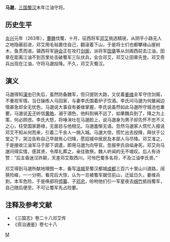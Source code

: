 '''马邈'''，[[三国|三国]][[蜀汉|蜀汉]]末年江油守将。

== 历史生平 ==
[[炎兴|炎兴]]元年（263年），[[曹魏|曹魏]]伐蜀，十月，征西将军[[邓艾|邓艾]]挑选精锐，从阴平小路无人之地隐蔽前进，邓艾用毛毡裹住自己，翻滚着下山，于是将士们也都攀缘山崖树木，鱼贯而进。镇西将军[[钟会|钟会]]正在攻打[[剑阁|剑阁]]，派将军[[田章|田章]]等从剑阁西前去江油，田章在距离江油不到百里处击破蜀军三队伏兵，会合邓艾，邓艾让田章先登。邓艾奇兵出现在江油，守将马邈投降。不久，邓艾灭蜀汉。

== 演义 ==
马邈得知[[汉中郡|漢中]]已失后，虽然防备魏军，但只提防大路，又仗着[[姜维|姜维]]全军守住剑阁，不重视军情。当日操练人马回家，与妻李氏围着炉子饮酒。李氏问马邈为何屡闻边情甚急却全无忧色，马邈说大事自有姜维掌握，李氏说虽然如此马邈所守城池也重要。马邈说[[刘禅|天子]]听信[[黃皓_(宦官)|黄皓]]，溺于酒色，他料到祸不远了，如果魏兵到了，降之为上策，何必顾虑。李氏大怒，将唾沫吐在马邈脸上，说马邈身为男子却先怀不忠不义之心，枉受国家爵禄，无面目与他相见。马邈羞惭无语。忽然马邈家人慌忙入报说邓艾不知从何而来，引着二千余人一拥入城。马邈大惊，慌忙出去投降，拜伏于公堂之下，哭泣告称自己早就有心归降，愿招城中居民及本部人马尽降。邓艾准之，于是接收江油军马于部下调遣，即用马邈为向导官。忽报李氏自缢身死。邓艾向马邈问得实情，感其贤，令厚礼葬之，亲往致祭。魏人听闻的无不嗟叹。后人有诗赞：“后主昏迷汉祚颠，天差邓艾取西川。可怜巴蜀多名将，不及江油李氏贤。”

邓艾得到马邈所献地理图一本，备写[[涪城|涪城]]至蜀汉都城[[成都|成都]]三百六十里山川道路，阔狭险峻，一一分明，看完后大惊，认为一旦被蜀军据住前山，迁延日久，姜维兵到，本军危险，于是唤部将[[师纂|师纂]]、子[[邓忠|邓忠]]，吩咐他们引一军星夜去[[绵竹|绵竹]]抵挡蜀军，自己随后便至，不可让蜀军先占险要。

== 注释及参考文献 ==
*《三国志》卷二十八邓艾传
*《资治通鉴》卷七十八

{{DEFAULTSORT:M}}
[[Category:马姓|M]]